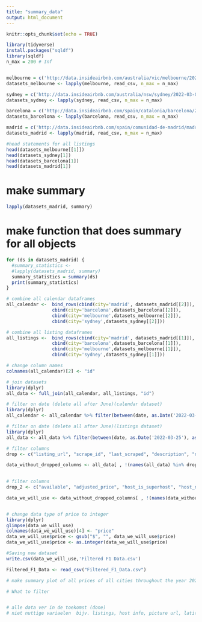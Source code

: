 ```yaml
---
title: "summary_data"
output: html_document
---
```


```r
knitr::opts_chunk$set(echo = TRUE)
```



```r
library(tidyverse)
install.packages("sqldf")
library(sqldf)
n_max = 200 # Inf


melbourne = c('http://data.insideairbnb.com/australia/vic/melbourne/2022-03-09/data/listings.csv.gz', 'http://data.insideairbnb.com/australia/vic/melbourne/2022-03-09/data/calendar.csv.gz', 'http://data.insideairbnb.com/australia/vic/melbourne/2022-03-09/data/reviews.csv.gz')
datasets_melbourne <- lapply(melbourne, read_csv, n_max = n_max)

sydney = c('http://data.insideairbnb.com/australia/nsw/sydney/2022-03-09/data/listings.csv.gz', 'http://data.insideairbnb.com/australia/nsw/sydney/2022-03-09/data/calendar.csv.gz', 'http://data.insideairbnb.com/australia/nsw/sydney/2022-03-09/data/reviews.csv.gz')
datasets_sydney <- lapply(sydney, read_csv, n_max = n_max)

barcelona = c('http://data.insideairbnb.com/spain/catalonia/barcelona/2022-03-10/data/listings.csv.gz', 'http://data.insideairbnb.com/spain/catalonia/barcelona/2022-03-10/data/calendar.csv.gz', 'http://data.insideairbnb.com/spain/catalonia/barcelona/2022-03-10/data/reviews.csv.gz')
datasets_barcelona <- lapply(barcelona, read_csv, n_max = n_max)

madrid = c('http://data.insideairbnb.com/spain/comunidad-de-madrid/madrid/2022-03-10/data/listings.csv.gz', 'http://data.insideairbnb.com/spain/comunidad-de-madrid/madrid/2022-03-10/data/calendar.csv.gz', 'http://data.insideairbnb.com/spain/comunidad-de-madrid/madrid/2022-03-10/data/reviews.csv.gz')
datasets_madrid <- lapply(madrid, read_csv, n_max = n_max)
```


```r
#head statements for all listings
head(datasets_melbourne[[1]])
head(datasets_sydney[1])
head(datasets_barcelona[1])
head(datasets_madrid[1])
```

# make summary
```r
lapply(datasets_madrid, summary)

```


# make function that does summary for all objects
```r
for (ds in datasets_madrid) {
  #summary_statistics <- 
  #lapply(datasets_madrid, summary)
  summary_statistics = summary(ds)
  print(summary_statistics)
}
```


```r
# combine all calendar dataframes
all_calendar <-  bind_rows(cbind(city='madrid', datasets_madrid[[2]]), 
                 cbind(city='barcelona',datasets_barcelona[[2]]),
                 cbind(city='melbourne',datasets_melbourne[[2]]),
                 cbind(city='sydney',datasets_sydney[[2]]))
```


```r
# combine all listing dataframes
all_listings <-  bind_rows(cbind(city='madrid', datasets_madrid[[1]]), 
                 cbind(city='barcelona',datasets_barcelona[[1]]),
                 cbind(city='melbourne',datasets_melbourne[[1]]),
                 cbind(city='sydney',datasets_sydney[[1]]))
```



```r
# change column names
colnames(all_calendar)[2] <- "id"
```


```r
# join datasets
library(dplyr)
all_data <- full_join(all_calendar, all_listings, "id")

```

```r
# filter on date (delete all after June)(calendar dataset)
library(dplyr)
all_calendar <- all_calendar %>% filter(between(date, as.Date('2022-03-25'), as.Date('2022-06-05')))

```

```r
# filter on date (delete all after June)(listings dataset)
library(dplyr)
all_data <- all_data %>% filter(between(date, as.Date('2022-03-25'), as.Date('2022-06-05')))

```

```r
# filter columns
drop <- c("listing_url", "scrape_id", "last_scraped", "description", "neighborhood_overview", "picture_url", "host_url", "host_name", "host_since", "host_location", "host_about", "host_response_time", "host_response_rate", "host_acceptance_rate", "host_thumbnail_url", "host_picture_url", "host_neighborhood", "host_listings_count", "host_total_listings_count", "host_verification", "host_has_profile_pic", "host_identity_verified", "latitude", "longitude", "bathrooms", "bathrooms_text", "minimum_minimum_nights", "maximum_minimum_nights", "minimum_maximum_nights", "maximum_maximum_nights", "minimum_nights_avg", "maximum_nights_avg", "calendar_updated", "availability_30", "availability_60", "availability_90", "availability_365", "calendar_last_scraped", "number_of_reviews_ltm", "number_of_reviews_l30d", "first_review", "last_review", "license", "instant_bookable", "calculated_host_listings_count", "calculated_host_listings_count_entire_homes", "calculated_host_listings_count_private_rooms", "calculated_host_listings_count_shared_rooms", "city.y", "price.y", "minimum_nights.y", "maximum_nights.y")

data_without_dropped_columns <- all_data[ , !(names(all_data) %in% drop)]
  
```

```r
# filter columns
drop_2 <- c("available", "adjusted_price", "host_is_superhost", "host_neighborhood", "host_verifications", "bedrooms", "beds", "amenities", "minimum_nights_avg_ntm", "maximum_nights_avg_ntm", "has_availability", "number_of_reviews", "review_scores_accuracy", "review_scores_cleanliness", "review_scores_checkin", "review_scores_communication", "review_scores_location", "review_scores_value", "reviews_per_month")

data_we_will_use <- data_without_dropped_columns[ , !(names(data_without_dropped_columns) %in% drop_2)]
```

```r

```

```r
# change data type of price to integer
library(dplyr)
glimpse(data_we_will_use)
colnames(data_we_will_use)[4] <- "price"
data_we_will_use$price <- gsub("$", "", data_we_will_use$price)
data_we_will_use$price <- as.integer(data_we_will_use$price)

```

```r
#Saving new dataset
write.csv(data_we_will_use,'Filtered F1 Data.csv')
```

```r
Filtered_F1_Data <- read_csv("Filtered_F1_Data.csv")
```



```r
# make summary plot of all prices of all cities throughout the year 2022

```



```r
# What to filter


# alle data ver in de toekomst (done)
# niet nuttige variaelen  bijv. listings, host info, picture url, latitude/longtitude
```






